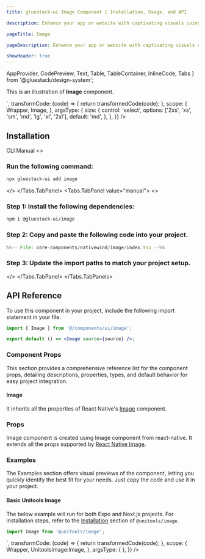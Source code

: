 ```yaml
---
title: gluestack-ui Image Component | Installation, Usage, and API

description: Enhance your app or website with captivating visuals using our Image feature.

pageTitle: Image

pageDescription: Enhance your app or website with captivating visuals using our Image feature.

showHeader: true
---
```



<Meta title="with-nativewind/Components/Media And Icons/Image" />


  AppProvider,
  CodePreview,
  Text,
  Table,
  TableContainer,
  InlineCode,
  Tabs
} from '@gluestack/design-system';

This is an illustration of **Image** component.

<Wrapper>
  <CodePreview
    _rendererWrapper={{
      py: '$8',
      px: '$8',
    }}
    showComponentRenderer={true}
    showArgsController={true}
    metaData={{
      code: `
       <Image
       {...props}
         source={{
            uri: 'https://images.unsplash.com/photo-1472214103451-9374bd1c798e?ixlib=rb-4.0.3&ixid=M3wxMjA3fDB8MHxwaG90by1wYWdlfHx8fGVufDB8fHx8fA%3D%3D&auto=format&fit=crop&w=2070&q=80',
          }}
          alt="image"
      />
      `,
      transformCode: (code) => {
        return transformedCode(code);
      },
      scope: {
        Wrapper,
        Image,
      },
      argsType: {
        size: {
          control: 'select',
          options: ['2xs', 'xs', 'sm', 'md', 'lg', 'xl', '2xl'],
          default: 'md',
        },
      },
    }}
  />
</Wrapper>

<br />

## Installation

<Tabs value="cli" type="section">
  <Tabs.TabList>
      <Tabs.Tab value="cli">
        <Tabs.TabTitle>CLI</Tabs.TabTitle>
      </Tabs.Tab>
     <Tabs.Tab value="manual">
        <Tabs.TabTitle>Manual</Tabs.TabTitle>
     </Tabs.Tab>
  </Tabs.TabList>
  <Tabs.TabPanels>
    <Tabs.TabPanel value="cli">
<>

### Run the following command:
  ```bash
  npx gluestack-ui add image
  ```
</>
    </Tabs.TabPanel>
    <Tabs.TabPanel value="manual"> 
<>

### Step 1: Install the following dependencies:
```bash
npm i @gluestack-ui/image
```

### Step 2: Copy and paste the following code into your project.
<CollapsibleCode>

```jsx 
%%-- File: core-components/nativewind/image/index.tsx --%% 
```
</CollapsibleCode>

### Step 3: Update the import paths to match your project setup.
</>
    </Tabs.TabPanel>
  </Tabs.TabPanels>
</Tabs>

## API Reference

To use this component in your project, include the following import statement in your file.

```jsx
import { Image } from '@/components/ui/image';
```

```jsx
export default () => <Image source={source} />;
```

### Component Props

This section provides a comprehensive reference list for the component props, detailing descriptions, properties, types, and default behavior for easy project integration.

#### Image

It inherits all the properties of React Native's [Image](https://reactnative.dev/docs/image) component.

### Props

Image component is created using Image component from react-native. It extends all the props supported by [React Native Image](https://reactnative.dev/docs/image#props).

### Examples

The Examples section offers visual previews of the component, letting you quickly identify the best fit for your needs. Just copy the code and use it in your project.

#### Basic Unitools Image 

The below example will run for both Expo and Next.js projects. For installation steps, refer to the [Installation](https://unitools.geekyants.com/packages/image/) section of ```@unitools/image```.

```jsx
import Image from '@unitools/image';
```

<UnitoolsImageEg/>

<Wrapper>
  <CodePreview
    showComponentRenderer={false}
    showArgsController={false}
    metaData={{
      code: `
        <Image
          source={require("@/assets/mountains.png")}
          alt="Logo"
          width={208}
          height={320}
        />            
      `,
      transformCode: (code) => {
        return transformedCode(code);
      },
      scope: {
        Wrapper,
        UnitoolsImage:Image,
      },
      argsType: {
      },
    }}
  />
</Wrapper>